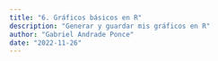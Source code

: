 ```yaml
---
title: "6. Gráficos básicos en R"
description: "Generar y guardar mis gráficos en R"
author: "Gabriel Andrade Ponce"
date: "2022-11-26"
---
```

